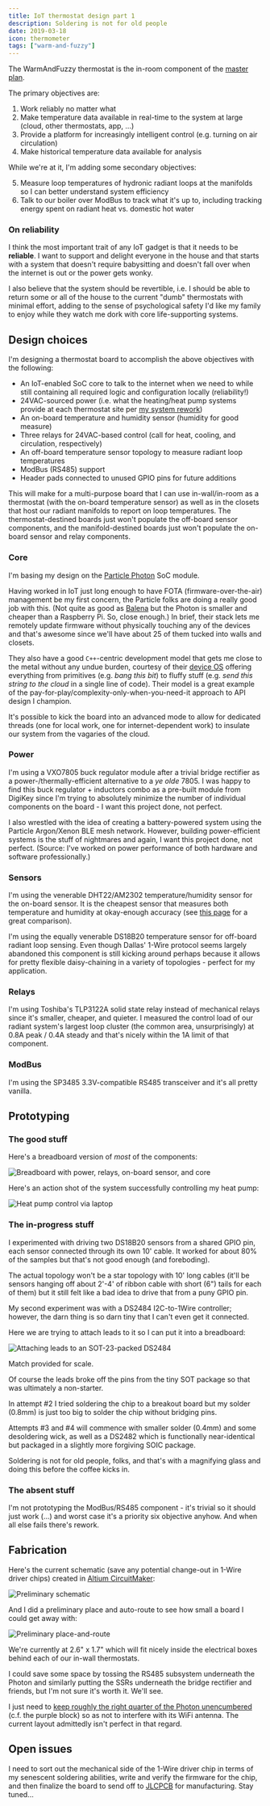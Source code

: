 ```yaml
---
title: IoT thermostat design part 1
description: Soldering is not for old people
date: 2019-03-18
icon: thermometer
tags: ["warm-and-fuzzy"]
---
```


The WarmAndFuzzy thermostat is the in-room component of the [master plan](../intro/).

The primary objectives are:

1. Work reliably no matter what
2. Make temperature data available in real-time to the system at large (cloud, other thermostats, app, ...)
3. Provide a platform for increasingly intelligent control (e.g. turning on air circulation)
4. Make historical temperature data available for analysis

While we're at it, I'm adding some secondary objectives:

5. Measure loop temperatures of hydronic radiant loops at the manifolds so I can better understand system efficiency
6. Talk to our boiler over ModBus to track what it's up to, including tracking energy spent on radiant heat vs. domestic hot water

### On reliability

I think the most important trait of any IoT gadget is that it needs to be **reliable**.
I want to support and delight everyone in the house and
that starts with a system that doesn't require babysitting and doesn't fall over when the internet is out or the power gets wonky.

I also believe that the system should be revertible, i.e. I should be able to return some or all of the house
to the current "dumb" thermostats with minimal effort,
adding to the sense of psychological safety I'd like my family to enjoy while they watch me dork with core life-supporting systems.

## Design choices

I'm designing a thermostat board to accomplish the above objectives with the following:

- An IoT-enabled SoC core to talk to the internet when we need to while still containing all required logic and configuration locally (reliability!)
- 24VAC-sourced power (i.e. what the heating/heat pump systems provide at each thermostat site per [my system rework](/posts/crafting/radiant-rework/))
- An on-board temperature and humidity sensor (humidity for good measure)
- Three relays for 24VAC-based control (call for heat, cooling, and circulation, respectively)
- An off-board temperature sensor topology to measure radiant loop temperatures
- ModBus (RS485) support
- Header pads connected to unused GPIO pins for future additions

This will make for a multi-purpose board that I can use in-wall/in-room as a thermostat (with the on-board temperature sensor)
as well as in the closets that host our radiant manifolds to report on loop temperatures.
The thermostat-destined boards just won't populate the off-board sensor components,
and the manifold-destined boards just won't populate the on-board sensor and relay components.

### Core

I'm basing my design on the [Particle Photon](https://www.particle.io/wifi/) SoC module.

Having worked in IoT just long enough to have FOTA (firmware-over-the-air) management be my first concern,
the Particle folks are doing a really good job with this.
(Not quite as good as [Balena](https://www.balena.io/) but the Photon is smaller and cheaper than a Raspberry Pi. So, close enough.)
In brief, their stack lets me remotely update firmware without physically touching any of the devices
and that's awesome since we'll have about 25 of them tucked into walls and closets.

They also have a good `C++`-centric development model that gets me close to the metal without any undue burden,
courtesy of their [device OS](https://www.particle.io/device-os/) offering everything from primitives (e.g. _bang this bit_)
to fluffy stuff (e.g. _send this string to the cloud_ in a single line of code).
Their model is a great example of the pay-for-play/complexity-only-when-you-need-it approach to API design I champion.

It's possible to kick the board into an advanced mode to allow for dedicated threads (one for local work, one for internet-dependent work)
to insulate our system from the vagaries of the cloud.

### Power

I'm using a VXO7805 buck regulator module after a trivial bridge rectifier as a power-/thermally-efficient alternative to a _ye olde_ 7805.
I was happy to find this buck regulator + inductors combo as a pre-built module from DigiKey
since I'm trying to absolutely minimize the number of individual components on the board - I want this project done, not perfect.

I also wrestled with the idea of creating a battery-powered system using the Particle Argon/Xenon BLE mesh network.
However, building power-efficient systems is the stuff of nightmares and again, I want this project done, not perfect.
(Source: I've worked on power performance of both hardware and software professionally.)

### Sensors

I'm using the venerable DHT22/AM2302 temperature/humidity sensor for the on-board sensor.
It is the cheapest sensor that measures both temperature and humidity at okay-enough accuracy
(see [this page](http://www.kandrsmith.org/RJS/Misc/Hygrometers/calib_many.html) for a great comparison).

I'm using the equally venerable DS18B20 temperature sensor for off-board radiant loop sensing.
Even though Dallas' 1-Wire protocol seems largely abandoned this component is still kicking around
perhaps because it allows for pretty flexible daisy-chaining in a variety of topologies -
perfect for my application.

### Relays

I'm using Toshiba's TLP3122A solid state relay instead of mechanical relays since it's smaller, cheaper, and quieter.
I measured the control load of our radiant system's largest loop cluster (the common area, unsurprisingly) at 0.8A peak / 0.4A steady
and that's nicely within the 1A limit of that component.

### ModBus

I'm using the SP3485 3.3V-compatible RS485 transceiver and it's all pretty vanilla.

## Prototyping

### The good stuff

Here's a breadboard version of _most_ of the components:

![](images/IMG_20190317_143534.jpg "Breadboard with power, relays, on-board sensor, and core")

Here's an action shot of the system successfully controlling my heat pump:

![](images/IMG_20190303_100932.jpg "Heat pump control via laptop")

### The in-progress stuff

I experimented with driving two DS18B20 sensors from a shared GPIO pin, each sensor connected through its own 10' cable.
It worked for about 80% of the samples but that's not good enough (and foreboding).

The actual topology won't be a star topology with 10' long cables
(it'll be sensors hanging off about 2'-4' of ribbon cable with short (6") tails for each of them)
but it still felt like a bad idea to drive that from a puny GPIO pin.

My second experiment was with a DS2484 I2C-to-1Wire controller;
however, the darn thing is so darn tiny that I can't even get it connected.

Here we are trying to attach leads to it so I can put it into a breadboard:

![](images/IMG_20190308_151347.jpg "Attaching leads to an SOT-23-packed DS2484")

Match provided for scale.

Of course the leads broke off the pins from the tiny SOT package so that was ultimately a non-starter.

In attempt #2 I tried soldering the chip to a breakout board but my solder (0.8mm) is just too big to solder the chip without bridging pins.

Attempts #3 and #4 will commence with smaller solder (0.4mm) and some desoldering wick,
as well as a DS2482 which is functionally near-identical but packaged in a slightly more forgiving SOIC package.

Soldering is not for old people, folks, and that's with a magnifying glass and doing this before the coffee kicks in.

### The absent stuff

I'm not prototyping the ModBus/RS485 component - it's trivial so it should just work (...) and worst case it's a priority six objective anyhow.
And when all else fails there's rework.

## Fabrication

Here's the current schematic (save any potential change-out in 1-Wire driver chips) created in [Altium CircuitMaker](https://circuitmaker.com):

![](images/2019-03-17-110627.png "Preliminary schematic")

And I did a preliminary place and auto-route to see how small a board I could get away with:

![](images/2019-03-17-110725.png "Preliminary place-and-route")

We're currently at 2.6" x 1.7" which will fit nicely inside the electrical boxes behind each of our in-wall thermostats.

I could save some space by tossing the RS485 subsystem underneath the Photon
and similarly putting the SSRs underneath the bridge rectifier and friends, but I'm not sure it's worth it. We'll see.

I just need to [keep roughly the right quarter of the Photon unencumbered](https://docs.particle.io/datasheets/wi-fi/photon-datasheet/#mechanical-specifications)
(c.f. the purple block) so as not to interfere with its WiFi antenna. The current layout admittedly isn't perfect in that regard.

## Open issues

I need to sort out the mechanical side of the 1-Wire driver chip in terms of my senescent soldering abilities,
write and verify the firmware for the chip, and then finalize the board to send off to [JLCPCB](https://www.jlcpcb.com) for manufacturing.
Stay tuned...
